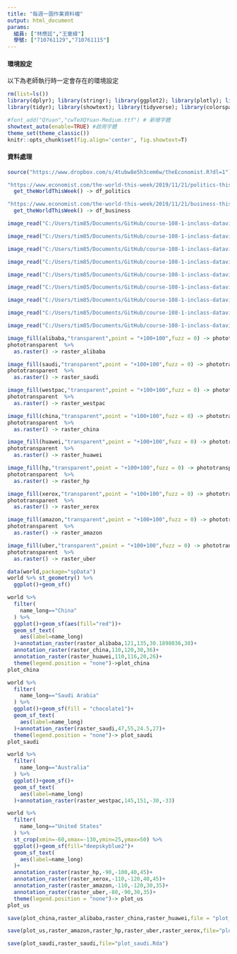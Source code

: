 ```yaml
---
title: "每週一圖作業資料檔"
output: html_document
params:
  組員: ["林應廷","王童緯"]  
  學號: ["710761129","710761115"]
---
```


#### 環境設定

以下為老師執行時一定會存在的環境設定
```r
rm(list=ls())
library(dplyr); library(stringr); library(ggplot2); library(plotly); library(lubridate); library(readr); library(colorspace); library(grDevices); library(shiny); library(shinyjs); library(scales);library(sf);library(magick);library(rvest)
library(tidyr); library(showtext); library(tidyverse); library(colorspace)

#font_add("QYuan","cwTeXQYuan-Medium.ttf") # 新增字體
showtext_auto(enable=TRUE) #啟用字體
theme_set(theme_classic())
knitr::opts_chunk$set(fig.align='center', fig.showtext=T)
```

#### 資料處理
  
```r
source("https://www.dropbox.com/s/4tubw8e5h3cem6w/theEconomist.R?dl=1")

"https://www.economist.com/the-world-this-week/2019/11/21/politics-this-week" %>%
  get_theWorldThisWeek() -> df_politics

"https://www.economist.com/the-world-this-week/2019/11/21/business-this-week" %>%
  get_theWorldThisWeek() -> df_business
```


```r
image_read("C:/Users/tim85/Documents/GitHub/course-108-1-inclass-datavisualization/alibaba.jpg") -> alibaba

image_read("C:/Users/tim85/Documents/GitHub/course-108-1-inclass-datavisualization/saudi.jpg") -> saudi

image_read("C:/Users/tim85/Documents/GitHub/course-108-1-inclass-datavisualization/westpac.jpg") -> westpac

image_read("C:/Users/tim85/Documents/GitHub/course-108-1-inclass-datavisualization/china.png") -> china

image_read("C:/Users/tim85/Documents/GitHub/course-108-1-inclass-datavisualization/huawei.png") -> huawei

image_read("C:/Users/tim85/Documents/GitHub/course-108-1-inclass-datavisualization/hp.jpg") -> hp

image_read("C:/Users/tim85/Documents/GitHub/course-108-1-inclass-datavisualization/xerox.jpg") -> xerox

image_read("C:/Users/tim85/Documents/GitHub/course-108-1-inclass-datavisualization/amazon.png") -> amazon

image_read("C:/Users/tim85/Documents/GitHub/course-108-1-inclass-datavisualization/uber.jpg") -> uber
```




```r
image_fill(alibaba,"transparent",point = "+100+100",fuzz = 0) -> phototransparent
phototransparent  %>%
  as.raster() -> raster_alibaba

image_fill(saudi,"transparent",point = "+100+100",fuzz = 0) -> phototransparent
phototransparent  %>%
  as.raster() -> raster_saudi

image_fill(westpac,"transparent",point = "+100+100",fuzz = 0) -> phototransparent
phototransparent  %>%
  as.raster() -> raster_westpac

image_fill(china,"transparent",point = "+100+100",fuzz = 0) -> phototransparent
phototransparent  %>%
  as.raster() -> raster_china

image_fill(huawei,"transparent",point = "+100+100",fuzz = 0) -> phototransparent
phototransparent  %>%
  as.raster() -> raster_huawei

image_fill(hp,"transparent",point = "+100+100",fuzz = 0) -> phototransparent
phototransparent  %>%
  as.raster() -> raster_hp

image_fill(xerox,"transparent",point = "+100+100",fuzz = 0) -> phototransparent
phototransparent  %>%
  as.raster() -> raster_xerox

image_fill(amazon,"transparent",point = "+100+100",fuzz = 0) -> phototransparent
phototransparent  %>%
  as.raster() -> raster_amazon

image_fill(uber,"transparent",point = "+100+100",fuzz = 0) -> phototransparent
phototransparent  %>%
  as.raster() -> raster_uber
```








```r
data(world,package="spData")
world %>% st_geometry() %>%
  ggplot()+geom_sf()
```

```r
world %>% 
  filter(
    name_long=="China"
  ) %>% 
  ggplot()+geom_sf(aes(fill="red"))+
  geom_sf_text(
    aes(label=name_long)
  )+annotation_raster(raster_alibaba,121,135,30.1898036,38)+
  annotation_raster(raster_china,110,120,30,36)+
  annotation_raster(raster_huawei,110,116,20,26)+
  theme(legend.position = "none")->plot_china
plot_china
```

```r

world %>% 
  filter(
    name_long=="Saudi Arabia"
  ) %>% 
  ggplot()+geom_sf(fill = "chocolate1")+
  geom_sf_text(
    aes(label=name_long)
  )+annotation_raster(raster_saudi,47,55,24.5,27)+
  theme(legend.position = "none")-> plot_saudi
plot_saudi
```

```r
world %>% 
  filter(
    name_long=="Australia"
  ) %>% 
  ggplot()+geom_sf()+
  geom_sf_text(
    aes(label=name_long)
  )+annotation_raster(raster_westpac,145,151,-30,-33)
```





```r
world %>% 
  filter(
    name_long=="United States"
  ) %>% 
  st_crop(xmin=-60,xmax=-130,ymin=25,ymax=50) %>%
  ggplot()+geom_sf(fill="deepskyblue2")+
  geom_sf_text(
    aes(label=name_long)
  )+
  annotation_raster(raster_hp,-90,-100,40,45)+
  annotation_raster(raster_xerox,-110,-120,40,45)+
  annotation_raster(raster_amazon,-110,-120,30,35)+
  annotation_raster(raster_uber,-80,-90,30,35)+
  theme(legend.position = "none")-> plot_us
plot_us
```



```r
save(plot_china,raster_alibaba,raster_china,raster_huawei,file = "plot_china.Rda")
```

```r
save(plot_us,raster_amazon,raster_hp,raster_uber,raster_xerox,file="plot_us.Rda")
```


```r
save(plot_saudi,raster_saudi,file="plot_saudi.Rda")
```




